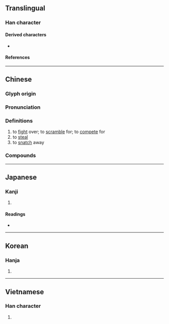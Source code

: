 {{also|抢}}
{{character info}}
==Translingual==

===Han character===
{{Han char|rn=64|rad=手|as=10|sn=13|four=58067|canj=QOIR|ids=⿰扌倉}}

====Derived characters====
* {{l|mul|[[𥴻]]}}

====References====
{{Han ref|kx=0448.220|dkj=12525|dj=0799.130|hdz=31934.030|uh=6436}}

----

==Chinese==
{{zh-forms|s=抢}}

===Glyph origin===
{{Han etym}}

===Pronunciation===
{{zh-pron
|m=qiǎng,qiāng,chuǎng
|c=coeng2,coeng1<!--,cong2,cong1-->
|h=pfs=chhióng
|md=
|mn=qz,tw,xm:chhióng/qz,xm,zz:chhiáng/qz,tw,xm:chhiúⁿ/zz:chhióⁿ/pn:chhiáuⁿ
|w=
|mc=y
|oc=y
|cat=v
}}

===Definitions===
{{zh-hanzi}}

# to [[fight]] over; to [[scramble]] for; to [[compete]] for
# to [[steal]]
# to [[snatch]] away

===Compounds===
{{zh-der|呼天搶地|哄搶|大搶購|強搶|呸搶|搶救|搶嘴|搶掠|搶種|搶嫌|搶命|搶奪|搶孤|搶劫|搶收|搶通|搶生吃|搶紅|搶地|搶火|搶風|搶親|挨挨搶搶|白搶白相|抄搶|搶先|生奪硬搶|搶地呼天|搶購|搶案|擋搶|搶手貨|搶灘|搶市|搶渡|打搶跪|搶攻|搶前|搶進|搶快|搶手|搶上|搶修|搶呼|搶占|推搶|搶槓|搶鏡頭|搶飯碗|搶答|推天搶地|搶戲|搶背|搶籬|搶步|搶婚|搶白|搶眼|搶風頭|搶盡鋒頭|搶奪罪|抹搶|趕搶攤|趁火搶劫}}

{{zh-cat|Elementary}}

----

==Japanese==

===Kanji===
{{ja-kanji|grade=|rs=手10}}

# {{rfdef|ja|sort=手10}}

====Readings====
* {{ja-readings|on=[[しょう]] (shō)|kun=[[つく]] (tsuku), [[こばむ]] (kobamu), [[とどく]] (todoku)}}

----

==Korean==

===Hanja===
{{ko-hanja|hangeul=창|eumhun=|rv=chang|mr=ch'ang|y=chang}}

# {{rfdef|ko|sort=手10}}

----

==Vietnamese==

===Han character===
{{vi-hantu|[[sang]], [[thương]], [[thưởng]]|rs=手10}}

# {{rfdef|vi|sort=手10}}